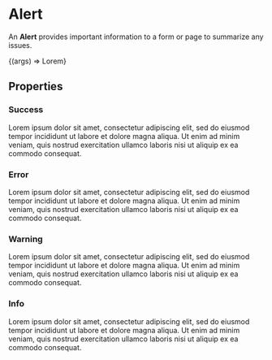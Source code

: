
<Meta title="Form Components/Alert" component={AlertComponent} />

# Alert

An **Alert** provides important information to a form or page to summarize any issues.

<Canvas>
  <Story name="Example">{(args) => <Alert {...args}>Lorem</Alert>}</Story>
</Canvas>

## Properties

<ArgsTable story="Example" />

### Success

<Story name="Success">
  <Alert type="success">
    Lorem ipsum dolor sit amet, consectetur adipiscing elit, sed do eiusmod tempor incididunt ut
    labore et dolore magna aliqua. Ut enim ad minim veniam, quis nostrud exercitation ullamco
    laboris nisi ut aliquip ex ea commodo consequat.
  </Alert>
</Story>

### Error

<Story name="Error">
  <Alert type="error">
    Lorem ipsum dolor sit amet, consectetur adipiscing elit, sed do eiusmod tempor incididunt ut
    labore et dolore magna aliqua. Ut enim ad minim veniam, quis nostrud exercitation ullamco
    laboris nisi ut aliquip ex ea commodo consequat.
  </Alert>
</Story>

### Warning

<Story name="Warning">
  <Alert type="warning">
    Lorem ipsum dolor sit amet, consectetur adipiscing elit, sed do eiusmod tempor incididunt ut
    labore et dolore magna aliqua. Ut enim ad minim veniam, quis nostrud exercitation ullamco
    laboris nisi ut aliquip ex ea commodo consequat.
  </Alert>
</Story>

### Info

<Story name="Info">
  <Alert type="info">
    Lorem ipsum dolor sit amet, consectetur adipiscing elit, sed do eiusmod tempor incididunt ut
    labore et dolore magna aliqua. Ut enim ad minim veniam, quis nostrud exercitation ullamco
    laboris nisi ut aliquip ex ea commodo consequat.
  </Alert>
</Story>
